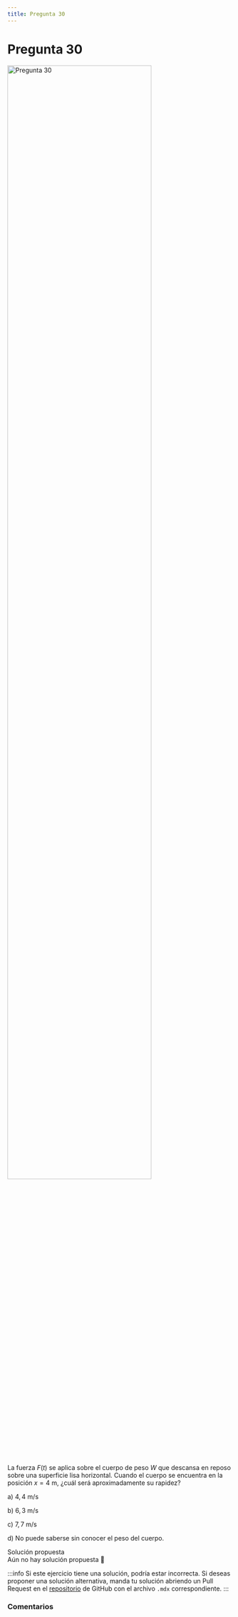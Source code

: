 ```yaml
---
title: Pregunta 30
---
```



# Pregunta 30

<Image
  src="science/dynamics/exercises/2017-1/p30/image.png"
  alt="Pregunta 30"
  width="80%"
/>

La fuerza $F(t)$ se aplica sobre el cuerpo de peso $W$ que descansa en reposo sobre una superficie lisa horizontal. Cuando el cuerpo se encuentra en la posición $x=4 \mathrm{~m}$, ¿cuál será aproximadamente su rapidez?

a) $4,4 \mathrm{~m} / \mathrm{s}$

b) $6,3 \mathrm{~m} / \mathrm{s}$

c) $7,7 \mathrm{~m} / \mathrm{s}$

d) No puede saberse sin conocer el peso del cuerpo.

<MDXDetails>
<summary>Solución propuesta</summary>

<div className="exercise">
Aún no hay solución propuesta 🥲
</div>

:::info
Si este ejercicio tiene una solución, podría estar incorrecta. Si deseas proponer una solución alternativa, manda tu solución abriendo
un Pull Request en el [repositorio](https://github.com/crow-rojas/apuntes-fundamentals/pulls) de GitHub con el archivo
`.mdx` correspondiente.
:::

</MDXDetails>

### Comentarios

<Disqus
  url="https://crow-rojas.github.io/apuntes-fundamentals/docs/science/dynamics/exercises/2017-1/p30"
  identifier="docs/science/dynamics/exercises/2017-1/p30"
  title="2017-1 Dinámica - Pregunta 30"
/>

